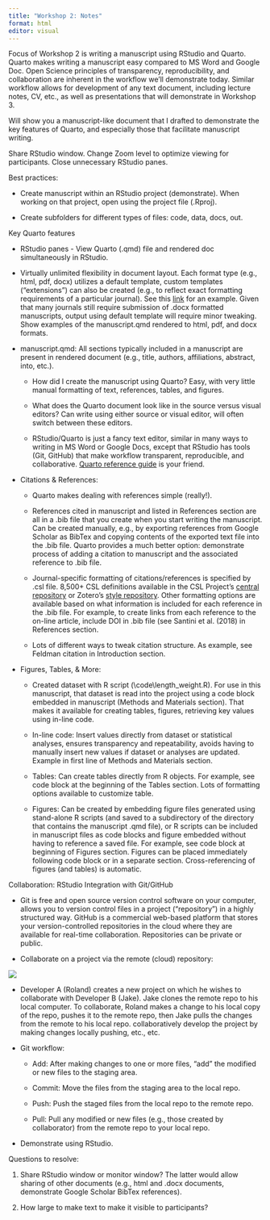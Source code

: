 ```yaml
---
title: "Workshop 2: Notes"
format: html
editor: visual
---
```


<!--# Open manuscript.qmd, references.bib, length_weight.R -->

Focus of Workshop 2 is writing a manuscript using RStudio and Quarto.
Quarto makes writing a manuscript easy compared to MS Word and Google Doc.
Open Science principles of transparency, reproducibility, and collaboration are inherent in the workflow we'll demonstrate today.
Similar workflow allows for development of any text document, including lecture notes, CV, etc., as well as presentations that will demonstrate in Workshop 3.

Will show you a manuscript-like document that I drafted to demonstrate the key features of Quarto, and especially those that facilitate manuscript writing.

Share RStudio window.
Change Zoom level to optimize viewing for participants.
Close unnecessary RStudio panes.

Best practices:

-   Create manuscript within an RStudio project (demonstrate).
    When working on that project, open using the project file (.Rproj).

-   Create subfolders for different types of files: code, data, docs, out.

Key Quarto features

-   RStudio panes - View Quarto (.qmd) file and rendered doc simultaneously in RStudio.

-   Virtually unlimited flexibility in document layout.
    Each format type (e.g., html, pdf, docx) utilizes a default template, custom templates ("extensions") can also be created (e.g., to reflect exact formatting requirements of a particular journal).
    See this [link](https://www.r-bloggers.com/2023/02/making-pretty-pdfs-with-quarto/) for an example.
    Given that many journals still require submission of .docx formatted manuscripts, output using default template will require minor tweaking.
    Show examples of the manuscript.qmd rendered to html, pdf, and docx formats.

-   manuscript.qmd: All sections typically included in a manuscript are present in rendered document (e.g., title, authors, affiliations, abstract, into, etc.).

    -   How did I create the manuscript using Quarto?
        Easy, with very little manual formatting of text, references, tables, and figures.

    -   What does the Quarto document look like in the source versus visual editors?
        Can write using either source or visual editor, will often switch between these editors.

    -   RStudio/Quarto is just a fancy text editor, similar in many ways to writing in MS Word or Google Docs, except that RStudio has tools (Git, GitHub) that make workflow transparent, reproducible, and collaborative.
        [Quarto reference guide](https://quarto.org) is your friend.

-   Citations & References:

    -   Quarto makes dealing with references simple (really!).

    -   References cited in manuscript and listed in References section are all in a .bib file that you create when you start writing the manuscript.
        Can be created manually, e.g., by exporting references from Google Scholar as BibTex and copying contents of the exported text file into the .bib file.
        Quarto provides a much better option: demonstrate process of adding a citation to manuscript and the associated reference to .bib file.

    -   Journal-specific formatting of citations/references is specified by .csl file.
        8,500+ CSL definitions available in the CSL Project's [central repository](https://github.com/citation-style-language/styles) or Zotero's [style repository](https://www.zotero.org/styles).
        Other formatting options are available based on what information is included for each reference in the .bib file.
        For example, to create links from each reference to the on-line article, include DOI in .bib file (see Santini et al. (2018) in References section.

    -   Lots of different ways to tweak citation structure.
        As example, see Feldman citation in Introduction section.

-   Figures, Tables, & More:

    -   Created dataset with R script (\\code\\length_weight.R).
        For use in this manuscript, that dataset is read into the project using a code block embedded in manuscript (Methods and Materials section).
        That makes it available for creating tables, figures, retrieving key values using in-line code.

    -   In-line code: Insert values directly from dataset or statistical analyses, ensures transparency and repeatability, avoids having to manually insert new values if dataset or analyses are updated.
        Example in first line of Methods and Materials section.

    -   Tables: Can create tables directly from R objects.
        For example, see code block at the beginning of the Tables section.
        Lots of formatting options available to customize table.

    -   Figures: Can be created by embedding figure files generated using stand-alone R scripts (and saved to a subdirectory of the directory that contains the manuscript .qmd file), or R scripts can be included in manuscript files as code blocks and figure embedded without having to reference a saved file.
        For example, see code block at beginning of Figures section.
        Figures can be placed immediately following code block or in a separate section.
        Cross-referencing of figures (and tables) is automatic.

Collaboration: RStudio Integration with Git/GitHub

-   Git is free and open source version control software on your computer, allows you to version control files in a project ("repository") in a highly structured way.
    GitHub is a commercial web-based platform that stores your version-controlled repositories in the cloud where they are available for real-time collaboration.
    Repositories can be private or public.

-   Collaborate on a project via the remote (cloud) repository:

![](figures/github.png)

-   Developer A (Roland) creates a new project on which he wishes to collaborate with Developer B (Jake).
    Jake clones the remote repo to his local computer.
    To collaborate, Roland makes a change to his local copy of the repo, pushes it to the remote repo, then Jake pulls the changes from the remote to his local repo.
    collaboratively develop the project by making changes locally pushing, etc., etc.

-   Git workflow:

    -   Add: After making changes to one or more files, "add" the modified or new files to the staging area.

    -   Commit: Move the files from the staging area to the local repo.

    -   Push: Push the staged files from the local repo to the remote repo.

    -   Pull: Pull any modified or new files (e.g., those created by collaborator) from the remote repo to your local repo.

-   Demonstrate using RStudio.

Questions to resolve:

1.  Share RStudio window or monitor window?
    The latter would allow sharing of other documents (e.g., html and .docx documents, demonstrate Google Scholar BibTex references).

2.  How large to make text to make it visible to participants?
